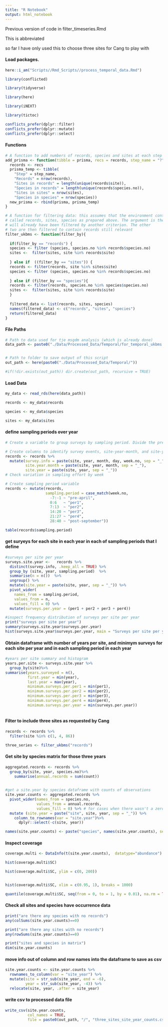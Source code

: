 ```yaml
---
title: "R Notebook"
output: html_notebook
---
```


Previous version of code in filter_timeseries.Rmd

This is abbreviated 

so far I have only used this to choose three sites for Cang to play with

#### Load packages.
```r
here::i_am("Scripts//Rmd_Scripts//process_temporal_data.Rmd")

library(conflicted)

library(tidyverse)

library(here)

library(iNEXT)

library(tictoc)

conflicts_prefer(dplyr::filter)
conflicts_prefer(dplyr::mutate)
conflicts_prefer(dplyr::select)
```


#### Functions
```r
# A function to add numbers of records, species and sites at each step to a table
add_prisma <- function(tibble = prisma, recs = records, step_name = "?"){
  records <- recs
  prisma_temp <- tibble(
    "Step" = step_name,
    "Records" = nrow(records),
    "Sites in records" = length(unique(records$site)),
    "Species in records" = length(unique(records$species.no)),
    "Sites in sites" = nrow(sites),
    "Species in species" = nrow(species)) 
  new_prisma <- rbind(prisma, prisma_temp)
}

# A function for filtering data: this assumes that the environment contains objects 
# called records, sites, species as prepared above. The argument is the dataset that 
# will already have been filtered by another criterion. The other 
# two are then filtered to contain records still relevant
filter_ukbms <- function(filter_by){
  
  if(filter_by == "records") {
  species <- filter (species, species.no %in% records$species.no)   
  sites <-  filter(sites, site %in% records$site)  
  
  } else if  ((filter_by == "sites")) {
  records <- filter(records, site %in% sites$site)
  species <- filter (species, species.no %in% records$species.no) 
  
  } else if (filter_by == "species"){
  records <- filter(records, species.no %in% species$species.no)
  sites <-  filter(sites, site %in% records$site)
  }
  
  filtered_data <- list(records, sites, species)
  names(filtered_data) <- c("records", "sites", "species")
  return(filtered_data)
}
```

#### File Paths
```r
# Path to data used for tje msgdm analysis (which is already done)
data_path <- paste0("./Data/Processed_Data/Temporal/for_temporal_ukbms.rds")


# Path to folder to save output of this script
out_path <- here(paste0("./Data/Processed_Data/Temporal/"))

#if(!dir.exists(out_path)) dir.create(out_path, recursive = TRUE)
```

#### Load Data
```r
my_data <- read_rds(here(data_path))

records <- my_data$records

species <- my_data$species

sites <- my_data$sites

```

#### define sampling periods over year
```r
# Create a variable to group surveys by sampling period. Divide the prescribed survey period into 4 quarters. To have equal length quarters, the last week of March (week 0) is included in the first period and first week of October (week 40) in 4th period, although they are outside the survey period

# Create columns to identify survey events, site-year-month, and site-year combinations.
records <- records %>%
  mutate(survey.info = paste(site, year, month, day, week.no, sep = "_"),
         site.year.month = paste(site, year, month, sep = "_"),
         site.year = paste(site, year, sep = "_"))
# Check variation in sampling effort by week

# Create sampling period variable
records <- mutate(records, 
                  sampling.period = case_match(week.no,
                    -7:-1 ~ "pre-april",
                    0:6   ~ "per1",
                    7:13  ~ "per2",
                    14:20 ~ "per3",
                    21:27 ~ "per4",
                    28:40 ~ "post-september"))

table(records$sampling.period)

```




#### get suryeys for each site in each year in each of sampling periods that I define

```r
#surveys per site per year
surveys.site.year <-   records %>% 
  distinct(survey.info, .keep_all = TRUE) %>%
  group_by (site, year, sampling.period)  %>% 
  summarise(n = n())  %>% 
  ungroup() %>%
  mutate(site.year = paste(site, year, sep = "_")) %>%
  pivot_wider(
    names_from = sampling.period,
    values_from = n,
    values_fill = 0) %>%
  mutate(surveys.per.year = (per1 + per2 + per3 + per4))

#inspect frequency distribution of surveys per site per year
print("surveys per site per year")
summary(surveys.site.year$surveys.per.year)
hist(surveys.site.year$surveys.per.year, main = "Surveys per site per year")

```
#### Obtain dataframe with number of years per site, and minimym surveys for each site per year and  in each sampling period in each year
```r



#years per site summary and histogram
years.per.site <- surveys.site.year %>% 
  group_by(site)%>% 
summarise(years.surveyed = n(),
          first.year = min(year),
          last.year = max(year),
          minimum.surveys.per.per1 = min(per1),
          minimum.surveys.per.per2 = min(per2),
          minimum.surveys.per.per3 = min(per3),
          minimum.surveys.per.per4 = min(per4),
          minimum.surveys.per.year = min(surveys.per.year))



```


#### Filter to include three sites as requested by Cang
```r
records <- records %>%
  filter(site %in% c(1, 4, 86))

three_series <- filter_ukbms("records")

```

#### Get site by species matrix for those three years
```r
aggregated.records <- records %>%
  group_by(site, year, species.no)%>%
    summarise(annual.records = sum(count))
  

#get a site.year by species dataframe with counts of observations
site.year.counts <- aggregated.records %>%
  pivot_wider(names_from = species.no,
              values_from = annual.records,
              values_fill = 0) %>% # for cases when there wasn't a zero count record for a species that wasn't recorded in a survey, should still be zero
  mutate (site.year = paste("site", site, year, sep = "_")) %>% 
    column_to_rownames(var = "site.year")%>%
      dplyr::select(-c(site, year))

names(site.year.counts) <- paste("species", names(site.year.counts), sep = "_")
```


#### Inspect coverage
```r
coverage.multi <- DataInfo(t(site.year.counts),  datatype="abundance")

hist(coverage.multi$SC)

hist(coverage.multi$SC, ylim = c(0, 200))


hist(coverage.multi$SC, xlim = c(0.95, 1), breaks = 1000)

quantile(coverage.multi$SC, seq(from = 0, to = 1, by = 0.01), na.rm = TRUE)
```
#### Check all sites and species have occurrence data
```r
print("are there any species with no records")
any(colSums(site.year.counts)==0)

print("are there any sites with no records")
any(rowSums(site.year.counts)==0)

print("sites and species in matrix")
dim(site.year.counts)
```
#### move info out of column and row names into the dataframe to save as csv

```r
site.year.counts <- site.year.counts %>%
  rownames_to_column(var = "site_year") %>%
  mutate(site = str_sub(site_year, end = -6),
         year = str_sub(site_year, -4)) %>%
  relocate(site, year, .after = site_year)
```



#### write csv to processed data file

```r
write_csv(site.year.counts,
          col_names = TRUE,
          file = paste0(out_path, "/", "three_sites_site_year_counts.csv"))
```











